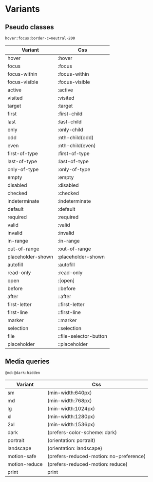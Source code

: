 # Variants

## Pseudo classes

```
hover:focus:border-c=neutral-200
```

| Variant           | Css                    |
| ----------------- | ---------------------- |
| hover             | :hover                 |
| focus             | :focus                 |
| focus-within      | :focus-within          |
| focus-visible     | :focus-visible         |
| active            | :active                |
| visited           | :visited               |
| target            | :target                |
| first             | :first-child           |
| last              | :last-child            |
| only              | :only-child            |
| odd               | :nth-child(odd)        |
| even              | :nth-child(even)       |
| first-of-type     | :first-of-type         |
| last-of-type      | :last-of-type          |
| only-of-type      | :only-of-type          |
| empty             | :empty                 |
| disabled          | :disabled              |
| checked           | :checked               |
| indeterminate     | :indeterminate         |
| default           | :default               |
| required          | :required              |
| valid             | :valid                 |
| invalid           | :invalid               |
| in-range          | :in-range              |
| out-of-range      | :out-of-range          |
| placeholder-shown | :placeholder-shown     |
| autofill          | :autofill              |
| read-only         | :read-only             |
| open              | :[open]                |
| before            | ::before               |
| after             | ::after                |
| first-letter      | ::first-letter         |
| first-line        | ::first-line           |
| marker            | ::marker               |
| selection         | ::selection            |
| file              | ::file-selector-button |
| placeholder       | ::placeholder          |

## Media queries

```
@md:@dark:hidden
```

| Variant       | Css                                     |
| ------------- | --------------------------------------- |
| sm            | (min-width:640px)                       |
| md            | (min-width:768px)                       |
| lg            | (min-width:1024px)                      |
| xl            | (min-width:1280px)                      |
| 2xl           | (min-width:1536px)                      |
| dark          | (prefers-color-scheme: dark)            |
| portrait      | (orientation: portrait)                 |
| landscape     | (orientation: landscape)                |
| motion-safe   | (prefers-reduced-motion: no-preference) |
| motion-reduce | (prefers-reduced-motion: reduce)        |
| print         | print                                   |
